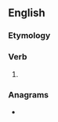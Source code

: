 ==English==

===Etymology===
{{suffix|dry|eth|lang=en}}

===Verb===
{{head|en|verb form}}

# {{en-archaic third-person singular of|dry}}

===Anagrams===
* {{anagrams|en|a=dehirt|dither|rideth|thirde}}
